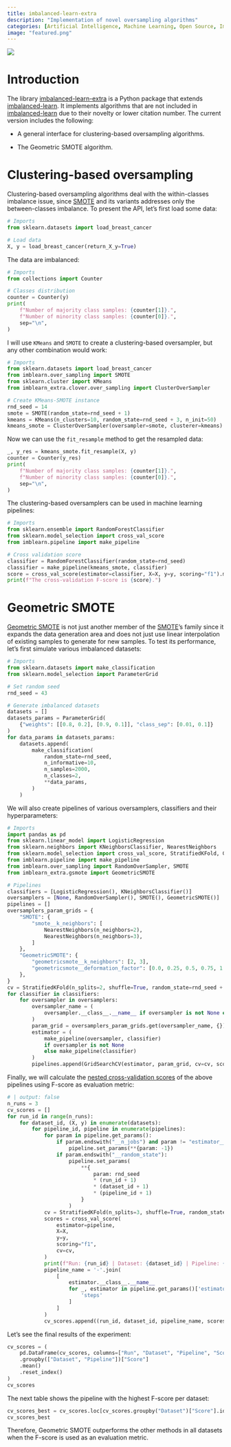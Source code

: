 ```yaml
---
title: imbalanced-learn-extra
description: "Implementation of novel oversampling algorithms"
categories: [Artificial Intelligence, Machine Learning, Open Source, Imbalanced Data]
image: "featured.png"
---
```


![](featured.png)

# Introduction

The library [imbalanced-learn-extra](https://github.com/georgedouzas/imbalanced-learn-extra) is a Python package that extends
[imbalanced-learn](https://imbalanced-learn.org/stable/). It implements algorithms that are not included in
[imbalanced-learn](https://imbalanced-learn.org/stable/) due to their novelty or lower citation number. The current version
includes the following:

- A general interface for clustering-based oversampling algorithms.

- The Geometric SMOTE algorithm.

# Clustering-based oversampling

Clustering-based oversampling algorithms deal with the within-classes imbalance issue, since
[SMOTE](https://arxiv.org/pdf/1106.1813.pdf) and its variants addresses only the between-classes imbalance. To present the API,
let's first load some data:

```python
# Imports
from sklearn.datasets import load_breast_cancer

# Load data
X, y = load_breast_cancer(return_X_y=True)
```

The data are imbalanced:

```python
# Imports
from collections import Counter

# Classes distribution
counter = Counter(y)
print(
    f"Number of majority class samples: {counter[1]}.",
    f"Number of minority class samples: {counter[0]}.",
    sep="\n",
)
```

I will use `KMeans` and `SMOTE` to create a clustering-based oversampler, but any other combination would work:

```python
# Imports
from sklearn.datasets import load_breast_cancer
from imblearn.over_sampling import SMOTE
from sklearn.cluster import KMeans
from imblearn_extra.clover.over_sampling import ClusterOverSampler

# Create KMeans-SMOTE instance
rnd_seed = 14
smote = SMOTE(random_state=rnd_seed + 1)
kmeans = KMeans(n_clusters=10, random_state=rnd_seed + 3, n_init=50)
kmeans_smote = ClusterOverSampler(oversampler=smote, clusterer=kmeans)
```

Now we can use the `fit_resample` method to get the resampled data:

```python
_, y_res = kmeans_smote.fit_resample(X, y)
counter = Counter(y_res)
print(
    f"Number of majority class samples: {counter[1]}.",
    f"Number of minority class samples: {counter[0]}.",
    sep="\n",
)
```

The clustering-based oversamplers can be used in machine learning pipelines:

```python
# Imports
from sklearn.ensemble import RandomForestClassifier
from sklearn.model_selection import cross_val_score
from imblearn.pipeline import make_pipeline

# Cross validation score
classifier = RandomForestClassifier(random_state=rnd_seed)
classifier = make_pipeline(kmeans_smote, classifier)
score = cross_val_score(estimator=classifier, X=X, y=y, scoring="f1").mean()
print(f"The cross-validation F-score is {score}.")
```

# Geometric SMOTE

[Geometric SMOTE](https://www.sciencedirect.com/science/article/abs/pii/S0020025519305353) is not just another member of the
[SMOTE](https://arxiv.org/pdf/1106.1813.pdf)'s family since it expands the data generation area and does not just use linear
interpolation of existing samples to generate for new samples. To test its performance, let's first simulate various imbalanced
datasets:

```python
# Imports
from sklearn.datasets import make_classification
from sklearn.model_selection import ParameterGrid

# Set random seed
rnd_seed = 43

# Generate imbalanced datasets
datasets = []
datasets_params = ParameterGrid(
    {"weights": [[0.8, 0.2], [0.9, 0.1]], "class_sep": [0.01, 0.1]}
)
for data_params in datasets_params:
    datasets.append(
        make_classification(
            random_state=rnd_seed,
            n_informative=10,
            n_samples=2000,
            n_classes=2,
            **data_params,
        )
    )
```

We will also create pipelines of various oversamplers, classifiers and their hyperparameters:

```python
# Imports
import pandas as pd
from sklearn.linear_model import LogisticRegression
from sklearn.neighbors import KNeighborsClassifier, NearestNeighbors
from sklearn.model_selection import cross_val_score, StratifiedKFold, GridSearchCV
from imblearn.pipeline import make_pipeline
from imblearn.over_sampling import RandomOverSampler, SMOTE
from imblearn_extra.gsmote import GeometricSMOTE

# Pipelines
classifiers = [LogisticRegression(), KNeighborsClassifier()]
oversamplers = [None, RandomOverSampler(), SMOTE(), GeometricSMOTE()]
pipelines = []
oversamplers_param_grids = {
    "SMOTE": {
        "smote__k_neighbors": [
            NearestNeighbors(n_neighbors=2),
            NearestNeighbors(n_neighbors=3),
        ]
    },
    "GeometricSMOTE": {
        "geometricsmote__k_neighbors": [2, 3],
        "geometricsmote__deformation_factor": [0.0, 0.25, 0.5, 0.75, 1.0],
    },
}
cv = StratifiedKFold(n_splits=2, shuffle=True, random_state=rnd_seed + 5)
for classifier in classifiers:
    for oversampler in oversamplers:
        oversampler_name = (
            oversampler.__class__.__name__ if oversampler is not None else None
        )
        param_grid = oversamplers_param_grids.get(oversampler_name, {})
        estimator = (
            make_pipeline(oversampler, classifier)
            if oversampler is not None
            else make_pipeline(classifier)
        )
        pipelines.append(GridSearchCV(estimator, param_grid, cv=cv, scoring="f1"))
```

Finally, we will calculate the [nested cross-validation
scores](https://scikit-learn.org/stable/auto_examples/model_selection/plot_nested_cross_validation_iris.html) of the above
pipelines using F-score as evaluation metric:

```python
# | output: false
n_runs = 3
cv_scores = []
for run_id in range(n_runs):
    for dataset_id, (X, y) in enumerate(datasets):
        for pipeline_id, pipeline in enumerate(pipelines):
            for param in pipeline.get_params():
                if param.endswith("__n_jobs") and param != "estimator__smote__n_jobs":
                    pipeline.set_params(**{param: -1})
                if param.endswith("__random_state"):
                    pipeline.set_params(
                        **{
                            param: rnd_seed
                            * (run_id + 1)
                            * (dataset_id + 1)
                            * (pipeline_id + 1)
                        }
                    )
            cv = StratifiedKFold(n_splits=3, shuffle=True, random_state=10 * run_id)
            scores = cross_val_score(
                estimator=pipeline,
                X=X,
                y=y,
                scoring="f1",
                cv=cv,
            )
            print(f"Run: {run_id} | Dataset: {dataset_id} | Pipeline: {pipeline_id}")
            pipeline_name = '-'.join(
                [
                    estimator.__class__.__name__
                    for _, estimator in pipeline.get_params()['estimator'].get_params()[
                        'steps'
                    ]
                ]
            )
            cv_scores.append((run_id, dataset_id, pipeline_name, scores.mean()))
```

Let's see the final results of the experiment:

```python
cv_scores = (
    pd.DataFrame(cv_scores, columns=["Run", "Dataset", "Pipeline", "Score"])
    .groupby(["Dataset", "Pipeline"])["Score"]
    .mean()
    .reset_index()
)
cv_scores
```

The next table shows the pipeline with the highest F-score per dataset:

```python
cv_scores_best = cv_scores.loc[cv_scores.groupby("Dataset")["Score"].idxmax()]
cv_scores_best
```

Therefore, Geometric SMOTE outperforms the other methods in all datasets when the F-score is used as an evaluation metric.
